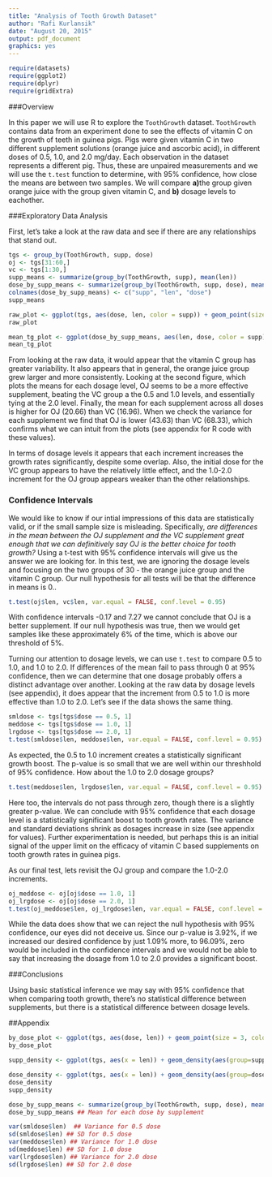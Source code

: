```yaml
---
title: "Analysis of Tooth Growth Dataset"
author: "Rafi Kurlansik"
date: "August 20, 2015"
output: pdf_document
graphics: yes
---
```

```r
require(datasets)
require(ggplot2)
require(dplyr)
require(gridExtra)
```

###Overview
 
In this paper we will use R to explore the `ToothGrowth` dataset.  `ToothGrowth` contains data from an experiment done to see the effects of vitamin C on the growth of teeth in guinea pigs.  Pigs were given vitamin C in two different supplement solutions (orange juice and ascorbic acid), in different doses of 0.5, 1.0, and 2.0 mg/day.  Each observation in the dataset represents a different pig.  Thus, these are unpaired measurements and we will use the `t.test` function to determine, with 95% confidence, how close the means are between two samples.  We will compare **a)**the group given orange juice with the group given vitamin C, and **b)** dosage levels to eachother.  

###Exploratory Data Analysis

First, let's take a look at the raw data and see if there are any relationships that stand out.

```r
tgs <- group_by(ToothGrowth, supp, dose)
oj <- tgs[31:60,]
vc <- tgs[1:30,]
supp_means <- summarize(group_by(ToothGrowth, supp), mean(len))
dose_by_supp_means <- summarize(group_by(ToothGrowth, supp, dose), mean(len))
colnames(dose_by_supp_means) <- c("supp", "len", "dose")
supp_means
```

```r
raw_plot <- ggplot(tgs, aes(dose, len, color = supp)) + geom_point(size = 3) + labs(title = "Raw Data", x = "Dose - mg/day", y = "Tooth Growth Length") + theme_bw() + facet_grid(. ~ supp) + theme(axis.text.x = element_text(size = 5))
raw_plot

mean_tg_plot <- ggplot(dose_by_supp_means, aes(len, dose, color = supp)) + geom_line(size = 1) + geom_point(size = 3, color = "darkblue") + labs(title = "Dosage Means", x = "Dose - mg/day", y = "Tooth Growth Length") + theme_bw() + facet_grid(. ~ supp) + theme(axis.text.x = element_text(size = 5))
mean_tg_plot

```

From looking at the raw data, it would appear that the vitamin C group has greater variability.  It also appears that in general, the orange juice group grew larger and more consistently.  Looking at the second figure, which plots the means for each dosage level, OJ seems to be a more effective supplement, beating the VC group a the 0.5 and 1.0 levels, and essentially tying at the 2.0 level.  Finally, the mean for each supplement across all doses is higher for OJ (20.66) than VC (16.96).  When we check the variance for each supplement we find that OJ is lower (43.63) than VC (68.33), which confirms what we can intuit from the plots (see appendix for R code with these values).

In terms of dosage levels it appears that each increment increases the growth rates significantly, despite some overlap.  Also, the initial dose for the VC group appears to have the relatively little effect, and the 1.0-2.0 increment for the OJ group appears weaker than the other relationships.

### Confidence Intervals

We would like to know if our intial impressions of this data are statistically valid, or if the small sample size is misleading.  Specifically, *are differences in the mean between the OJ supplement and the VC supplement great enough that we can definitively say OJ is the better choice for tooth growth?*  Using a t-test with 95% confidence intervals will give us the answer we are looking for.  In this test, we are ignoring the dosage levels and focusing on the two groups of 30 - the orange juice group and the vitamin C group.  Our null hypothesis for all tests will be that the difference in means is 0..

```r
t.test(oj$len, vc$len, var.equal = FALSE, conf.level = 0.95)

```
With confidence intervals -0.17 and 7.27 we cannot conclude that OJ is a better supplement.  If our null hypothesis was true, then we would get samples like these approximately 6% of the time, which is above our threshold of 5%.   

Turning our attention to dosage levels, we can use `t.test` to compare 0.5 to 1.0, and 1.0 to 2.0.  If differences of the mean fail to pass through 0 at 95% confidence, then we can determine that one dosage probably offers a distinct advantage over another.  Looking at the raw data by dosage levels (see appendix), it does appear that the increment from 0.5 to 1.0 is more effective than 1.0 to 2.0.  Let's see if the data shows the same thing.

```r
smldose <- tgs[tgs$dose == 0.5, 1]
meddose <- tgs[tgs$dose == 1.0, 1]
lrgdose <- tgs[tgs$dose == 2.0, 1]
t.test(smldose$len, meddose$len, var.equal = FALSE, conf.level = 0.95)
```
As expected, the 0.5 to 1.0 increment creates a statistically significant growth boost.  The p-value is so small that we are well within our threshhold of 95% confidence.  How about the 1.0 to 2.0 dosage groups?

```r
t.test(meddose$len, lrgdose$len, var.equal = FALSE, conf.level = 0.95)
```
Here too, the intervals do not pass through zero, though there is a slightly greater p-value. We can conclude with 95% confidence that each dosage level is a statistically significant boost to tooth growth rates.  The variance and standard deviations shrink as dosages increase in size (see appendix for values).  Further experimentation is needed, but perhaps this is an initial signal of the upper limit on the efficacy of vitamin C based supplements on tooth growth rates in guinea pigs.

As our final test, lets revisit the OJ group and compare the 1.0-2.0 increments.

```r
oj_meddose <- oj[oj$dose == 1.0, 1]
oj_lrgdose <- oj[oj$dose == 2.0, 1]
t.test(oj_meddose$len, oj_lrgdose$len, var.equal = FALSE, conf.level = 0.95)
```
While the data does show that we can reject the null hypothesis with 95% confidence, our eyes did not deceive us.  Since our p-value is 3.92%, if we increased our desired confidence by just 1.09% more, to 96.09%, zero would be included in the confidence intervals and we would not be able to say that increasing the dosage from 1.0 to 2.0 provides a significant boost.   

###Conclusions

Using basic statistical inference we may say with 95% confidence that when comparing tooth growth, there's no statistical difference between supplements, but there is a statistical difference between dosage levels.

##Appendix
```r
by_dose_plot <- ggplot(tgs, aes(dose, len)) + geom_point(size = 3, color = "darkgreen") + theme_bw() + labs(title = "Tooth Growth By Dose", x = "Dose - mg/day", y = "Tooth Length")
by_dose_plot
```

```r
supp_density <- ggplot(tgs, aes(x = len)) + geom_density(aes(group=supp, color = supp, fill = supp, alpha = 0.3)) + labs(title = "Distributions by Supplement", x = "Tooth Length", y = "Density")

dose_density <- ggplot(tgs, aes(x = len)) + geom_density(aes(group=dose, color = dose, fill = dose, alpha = 0.3)) + labs(title = "Distributions by Dosage", x = "Tooth Length", y = "Density")
dose_density
supp_density

```

```r
dose_by_supp_means <- summarize(group_by(ToothGrowth, supp, dose), mean(len))
dose_by_supp_means ## Mean for each dose by supplement

var(smldose$len)  ## Variance for 0.5 dose
sd(smldose$len) ## SD for 0.5 dose
var(meddose$len) ## Variance for 1.0 dose
sd(meddose$len) ## SD for 1.0 dose
var(lrgdose$len) ## Variance for 2.0 dose
sd(lrgdose$len) ## SD for 2.0 dose
```
